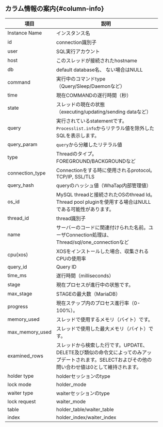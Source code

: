 ## カラム情報の案内{#column-info}

| 項目              | 説明                                                                                  |
| --------------- | ----------------------------------------------------------------------------------- |
| Instance Name   | インスタンス名                                                                             |
| id              | connection識別子                                                                       |
| user            | SQL実行アカウント                                                                          |
| host            | このスレッドが接続されたhostname                                                                |
| db              | default database名、 ない場合はNULL                                                        |
| command         | 実行中のコマンドtype（Query/Sleep/Daemonなど）                                                  |
| time            | 現在COMMANDの遂行時間（秒）                                                                   |
| state           | スレッドの現在の状態（executing/updating/sending dataなど）                                       |
| query           | 実行されているstatementです。`Processlist.info`からリテラル値を除外したSQLを表示します。                         |
| query_param     | `query`から分離したリテラル値                                                                  |
| type            | Threadのタイプ。FOREGROUND/BACKGROUNDなど                                                  |
| connection_type | Connectionをする時に使用されるprotocol。TCP/IP, SSL/TLS                                        |
| query_hash      | queryのハッシュ値（WhaTap内部管理値）                                                            |
| os_id           | MySQL threadと接続されたOSのthread Id。Thread pool pluginを使用する場合はNULLである可能性があります。           |
| thread_id       | thread識別子                                                                           |
| name            | サーバーのコードに関連付けられた名前。ユーザConnection処理は、Thread/sql/one_connectionなど                     |
| cpu(xos)        | XOSをインストールした場合、収集されるCPUの使用率                                                         |
| query_id        | Query ID                                                                            |
| time_ms         | 遂行時間（milliseconds）                                                                  |
| stage           | 現在プロセスが進行中の状態です。                                                                    |
| max_stage       | STAGEの最大数（MariaDB）                                                                  |
| progress        | 現在ステップ内のプロセス進行率（0-100%）。                                                            |
| memory_used     | スレッドで使用するメモリ（バイト）です。                                                                |
| max_memory_used | スレッドで使用した最大メモリ（バイト）です。                                                              |
| examined_rows   | スレッドから検索した行です。UPDATE、DELETE及び類似の命令文によってのみアップデートされます。SELECTおよびその他の問い合わせ値は0として維持されます。 |
| holder type     | holderセッションのtype                                                                    |
| lock mode       | holder_mode                                                                         |
| waiter type     | waiterセッションのtype                                                                    |
| lock request    | waiter_mode                                                                         |
| table           | holder_table/waiter_table                                                           |
| index           | holder_index/waiter_index                                                           |
